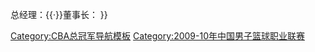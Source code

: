 {{Navbox with collapsible groups
| name = 2009-10赛季CBA总冠军
| titlestyle = background:#332C2B;color:#FFEF02
| title = [[广东宏远篮球俱乐部|{{color|#FFEF02|广东华南虎（广东东莞银行）}}]] [[2010年CBA总决赛|{{color|#FFEF02|2009-10赛季CBA总冠军}}]]
| state = {{{state|autocollapse}}}
| selected = {{{1|}}}
| listclass = hlist
| groupstyle = background:#332C2B;color:#FFEF02
| group1 = 总决赛报名球员
| abbr1 = 1
| list1 = 
* 1 [[斯马什·帕克]]
* 4 [[杜锋]]
* 7 [[王仕鹏]]
* 8 [[朱芳雨]]
* 10 [[刘晓宇 (篮球运动员)|刘晓宇]]
* 11 [[周鹏 (篮球运动员)|周鹏]]
* 12 [[苏伟 (篮球运动员)|苏伟]]
* 21 [[陈大伟 (篮球运动员)|陈大伟]]
* 22 [[王征 (篮球运动员)|王征]]
* 32 [[董瀚麟]]
* 34 [[戴维·哈里森|大卫·哈里森]]
| group2 = 其他球员
| abbr2 = 2
| list2 = 
* 6 [[陈江华 (篮球运动员)|陈江华]]
* 20 [[任骏飞]]
| belowstyle = background:#332C2B;color:#FFEF02
| below = 主教练：[[李春江|{{color|#FFEF02|李春江}}]]{{·}}总经理：[[刘宏疆|{{color|#FFEF02|刘宏疆}}]]{{·}}董事长：[[陈林 (1940年)|{{color|#FFEF02|陈林}}]]
}}<noinclude>
[[Category:CBA总冠军导航模板]]
[[Category:2009-10年中国男子篮球职业联赛]]
</noinclude>